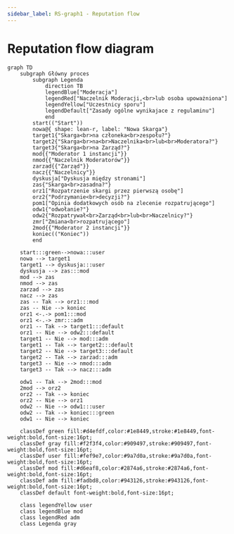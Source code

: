 ```yaml
---
sidebar_label: RS-graph1 - Reputation flow
---
```


# Reputation flow diagram


```mermaid
graph TD
    subgraph Główny proces
        subgraph Legenda
            direction TB
            legendBlue["Moderacja"]
            legendRed["Naczelnik Moderacji,<br>lub osoba upoważniona"]
            legendYellow["Uczestnicy sporu"]
            legendDefault["Zasady ogólne wynikajace z regulaminu"]
            end
        start(("Start"))
        nowa@{ shape: lean-r, label: "Nowa Skarga"}
        target1{"Skarga<br>na członeka<br>zespołu?"}
        target2{"Skarga<br>na<br>Naczelnika<br>lub<br>Moderatora?"}
        target3{"Skarga<br>na Zarząd?"}
        mod{{"Moderator 1 instancji"}}
        nmod{{"Naczelnik Moderatorów"}}
        zarzad{{"Zarząd"}}
        nacz{{"Naczelnicy"}}
        dyskusja["Dyskusja między stronami"]
        zas{"Skarga<br>zasadna?"}
        orz1["Rozpatrzenie skargi przez pierwszą osobę"]
        orz2{"Podrzymanie<br>decyzji?"}
        pom1["Opinia dodatkowych osób na zlecenie rozpatrującego"]
        odw1{"odwołanie?"}
        odw2{"Rozpatrywał<br>Zarząd<br>lub<br>Naczelnicy?"}
        zmr["Zmiana<br>rozpatrującego"]
        2mod{{"Moderator 2 instancji"}}
        koniec(("Koniec"))
        end

    start:::green-->nowa:::user
    nowa --> target1
    target1 --> dyskusja:::user
    dyskusja --> zas:::mod
    mod --> zas
    nmod --> zas
    zarzad --> zas
    nacz --> zas
    zas -- Tak --> orz1:::mod
    zas -- Nie --> koniec
    orz1 <-.-> pom1:::mod
    orz1 <-.-> zmr:::adm
    orz1 -- Tak --> target1:::default
    orz1 -- Nie --> odw2:::default
    target1 -- Nie --> mod:::adm
    target1 -- Tak --> target2:::default
    target2 -- Nie --> target3:::default
    target2 -- Tak --> zarzad:::adm
    target3 -- Nie --> nmod:::adm
    target3 -- Tak --> nacz:::adm

    odw1 -- Tak --> 2mod:::mod
    2mod --> orz2
    orz2 -- Tak --> koniec
    orz2 -- Nie --> orz1
    odw2 -- Nie --> odw1:::user
    odw2 -- Tak --> koniec:::green
    odw1 -- Nie --> koniec

    classDef green fill:#d4efdf,color:#1e8449,stroke:#1e8449,font-weight:bold,font-size:16pt;
    classDef gray fill:#f2f3f4,color:#909497,stroke:#909497,font-weight:bold,font-size:16pt;
    classDef user fill:#fef9e7,color:#9a7d0a,stroke:#9a7d0a,font-weight:bold,font-size:16pt;
    classDef mod fill:#d6eaf8,color:#2874a6,stroke:#2874a6,font-weight:bold,font-size:16pt;
    classDef adm fill:#fadbd8,color:#943126,stroke:#943126,font-weight:bold,font-size:16pt;
    classDef default font-weight:bold,font-size:16pt;

    class legendYellow user
    class legendBlue mod
    class legendRed adm
    class Legenda gray
```